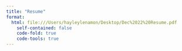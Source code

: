 ```yaml
---
title: "Resume"
format: 
  html: file:///Users/hayleylenamon/Desktop/Dec%2022%20Resume.pdf 
    self-contained: false 
    code-fold: true
    code-tools: true
---
```

